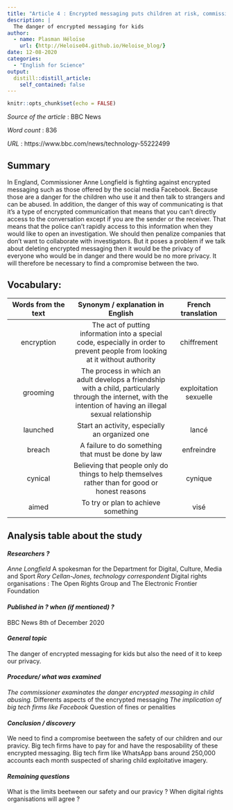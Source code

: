 ```yaml
---
title: "Article 4 : Encrypted messaging puts children at risk, commissioner warns"
description: |
  The danger of encrypted messaging for kids
author:
  - name: Plasman Héloïse
    url: {http://Heloise04.github.io/Heloise_blog/}
date: 12-08-2020
categories:
  - "English for Science"
output:
  distill::distill_article:
    self_contained: false
---
```


```r
knitr::opts_chunk$set(echo = FALSE)
```
_Source of the article_ : BBC News

_Word count_ : 836

_URL_ : https://www.bbc.com/news/technology-55222499  

## Summary 
In England, Commissioner Anne Longfield is fighting against encrypted messaging such as those offered by the social media Facebook. Because those are a danger for the children who use it and then talk to strangers and can be abused. In addition, the danger of this way of communicating is that it’s a type of encrypted communication that means that you can’t directly access to the conversation except if you are the sender or the receiver. That means that the police can’t rapidly access to this information when they would like to open an investigation. We should then penalize companies that don’t want to collaborate with investigators. But it poses a problem if we talk about deleting encrypted messaging then it would be the privacy of everyone who would be in danger and there would be no more privacy. It will therefore be necessary to find a compromise between the two. 

## Vocabulary: 

| Words from the text 	| Synonym / explanation in English 	| French translation |
|:-------------------:	|:--------------------------------:	|:----------------:	|
|encryption|The act of putting information into a special code, especially in order to prevent people from looking at it without authority| chiffrement |
|grooming|The process in which an adult develops a friendship with a child, particularly through the internet, with the intention of having an illegal sexual relationship| exploitation sexuelle |
|launched|Start an activity, especially an organized one| lancé |
|breach|A failure to do something that must be done by law| enfreindre |
|cynical|Believing that people only do things to help themselves rather than for good or honest reasons| cynique |
|aimed|To try or plan to achieve something| visé |

## Analysis table about the study


#### *Researchers ?*
*Anne Longfield
*A spokesman for the Department for Digital, Culture, Media and Sport
*Rory Cellan-Jones, technology correspondent
*Digital rights organisations : The Open Rights Group and The Electronic Frontier Foundation

#### *Published in ? when (if mentioned) ?*
BBC News
8th of December 2020


#### *General topic*
The danger of encrypted messaging for kids but also the need of it to keep our privacy.


#### *Procedure/ what was examined* 
*The commissioner examinates the danger encrypted messaging in child abusing.
*Differents aspects of the encrypted messaging
*The implication of big tech firms like Facebook 
*Question of fines or penalities 

#### *Conclusion / discovery* 
We need to find a compromise beetween the safety of our children and our pravicy. 
Big tech firms have to pay for and have the resposability of these encrypted messaging.
Big tech firm like WhatsApp bans around 250,000 accounts each month suspected of sharing child exploitative imagery.

#### *Remaining questions*
What is the limits beetween our safety and our pravicy ? 
When digital rights organisations will agree ? 


